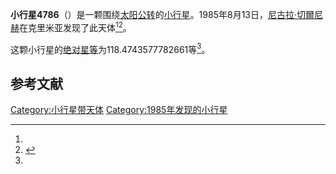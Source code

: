 {{Infobox planet
| bgcolour = #FFFFC0
| name = 4786 Tatianina
| symbol = 
| image = 
| caption = 
| discovery = yes
| discovery_ref = 
| discoverer = [[尼古拉·切爾尼赫|尼古拉·切爾尼赫]]
| discovery_site = [[克里米亚|克里米亚]] 
| discovered = 1985年8月13日
| designations = yes
| mp_name = 
| named_after = 
| alt_names = 1985 PE2/ 1948 GA / 1970 KF / 1984 EV1 / 1984 FM1
| mp_category = [[主带小行星|主带小行星]]
| orbit_ref = <ref name="a">[http://ssd.jpl.nasa.gov/sbdb.cgi?sstr=4786 4786 Tatianina] {{Wayback|url=http://ssd.jpl.nasa.gov/sbdb.cgi?sstr=4786 |date=20201124010648 }}，小行星數據庫瀏覽器（JPL Small-Body Database Browser）－[[美国国家航空航天局|美国国家航空航天局]]喷气推进实验室</ref>
| epoch = 2456400.5 (2013年4月18日更新)
| aphelion = {{convert|2.813806109463427|AU|km|3|abbr=on|lk=out}}
| perihelion = {{convert|1.901603688316235|AU|km|3|abbr=on}}
| semimajor = {{convert|2.357704898889831|AU|km|3|abbr=on}}
| eccentricity = 0.193451356
| period = 1322.307909 [[日|日]]<br />3.62[[儒略年|儒略年]]
| avg_speed = 
| inclination = 7.257056997437758
| asc_node = 115.8019491227735
| mean_anomaly = 
| arg_peri = 118.4743577782661
| satellites = 
| physical_characteristics = yes
| dimensions = 
| mass = 
| density = 
| surface_grav = 
| escape_velocity = 
| sidereal_day = 
| axial_tilt = 
| pole_ecliptic_lat = 
| pole_ecliptic_lon = 
| albedo = 
| temperatures= 
| temp_name1 = 
| mean_temp_1 = 
| max_temp_1 = 
| temp_name2 = 
| max_temp_2 = 
| spectral_type = 
| abs_magnitude = 118.4743577782661
}}

'''小行星4786'''（{{lang-en|4786 Tatianina}}）是一颗围绕[[太阳|太阳]][[公转|公转]]的[[小行星|小行星]]。1985年8月13日，[[尼古拉·切爾尼赫|尼古拉·切爾尼赫]]在克里米亚发现了此天体<ref name="a" /><ref>{{cite news|title=小行星列表|url=http://cfa-www.harvard.edu/iau/lists/NumberedMPs.txt|accessdate=2013-07-08|newspaper=哈佛大学|archive-date=2008-05-17|archive-url=https://web.archive.org/web/20080517010638/http://cfa-www.harvard.edu/iau/lists/NumberedMPs.txt|dead-url=no}}</ref>。

这颗小行星的[[绝对星等|绝对星等]]为118.4743577782661等<ref name="a" />。

==参考文献==
{{reflist}}
{{Minor Planet Number|[[小行星4785|小行星4785]]|[[小行星4787|小行星4787]]}}

{{小天体}}

[[Category:小行星带天体|Category:小行星带天体]]
[[Category:1985年发现的小行星|Category:1985年发现的小行星]]

{{asteroid-stub}}